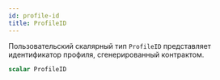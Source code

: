 ```yaml
---
id: profile-id
title: ProfileID
---
```



Пользовательский скалярный тип `ProfileID` представляет идентификатор профиля, сгенерированный контрактом.

```graphql
scalar ProfileID
```




